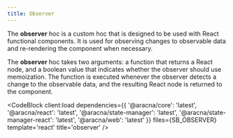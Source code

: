 ```yaml
---
title: Observer
---
```



The **observer** hoc is a custom hoc that is designed to be used with React functional components. It is used for observing changes to observable data and re-rendering the component when necessary.

The **observer** hoc takes two arguments: a function that returns a React node, and a boolean value that indicates whether the observer should use memoization. The function is executed whenever the observer detects a change to the observable data, and the resulting React node is returned to the component.

<CodeBlock
  client:load
  dependencies={{
    '@aracna/core': 'latest',
    '@aracna/react': 'latest',
    '@aracna/state-manager': 'latest',
    '@aracna/state-manager-react': 'latest',
    '@aracna/web': 'latest'
  }}
  files={SB_OBSERVER}
  template='react'
  title='observer'
/>
